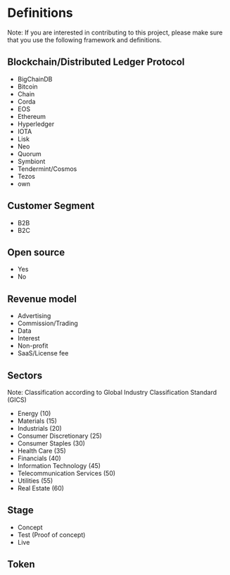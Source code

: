 =Definitions=
Note: If you are interested in contributing to this project, please make sure that you use the following framework and definitions.

==Blockchain/Distributed Ledger Protocol==

* BigChainDB
* Bitcoin
* Chain
* Corda
* EOS
* Ethereum
* Hyperledger
* IOTA
* Lisk
* Neo
* Quorum
* Symbiont
* Tendermint/Cosmos
* Tezos
* own

==Customer Segment==

* B2B
* B2C

==Open source==

* Yes
* No

==Revenue model==

* Advertising
* Commission/Trading
* Data
* Interest
* Non-profit
* SaaS/License fee

==Sectors==
Note: Classification according to Global Industry Classification Standard (GICS)

* Energy (10)
* Materials (15)
* Industrials (20)
* Consumer Discretionary (25)
* Consumer Staples (30)
* Health Care (35)
* Financials (40)
* Information Technology (45)
* Telecommunication Services (50)
* Utilities (55)
* Real Estate (60)

==Stage==

* Concept
* Test (Proof of concept)
* Live

==Token==




